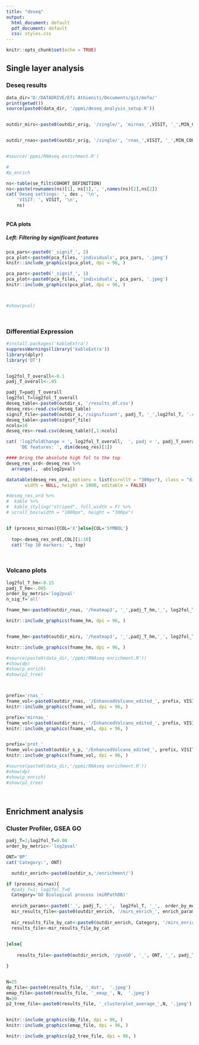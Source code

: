 ```yaml
---
title: "deseq"
output:
  html_document: default
  pdf_document: default
  css: styles.css
---
```


```r
knitr::opts_chunk$set(echo = TRUE)
```

## Single layer analysis 
### Deseq results 


```r

data_dir='D:/DATADRIVE/Efi Athieniti/Documents/git/mofa/'
print(getwd())
source(paste0(data_dir, '/ppmi/deseq_analysis_setup.R'))


outdir_mirs<-paste0(outdir_orig, '/single/', 'mirnas_',VISIT, '_',MIN_COUNT_M, '_coh_',sel_coh_s, '_',des)


outdir_rnas<-paste0(outdir_orig, '/single/', 'rnas_',VISIT, '_',MIN_COUNT_G, '_coh_',sel_coh_s, '_',des)


#source('ppmi/RNAseq enrichment.R')

#
#p_enrich


```

```r

ns<-table(se_filt$COHORT_DEFINITION)
ns<-paste(rownames(ns)[1], ns[1],', ',names(ns)[2],ns[2])
cat('Deseq settings: ', des , '\n', 
    'VISIT: ', VISIT, '\n', 
    ns)



```






#### PCA plots
##### Left: Filtering by significant features 

```r

pca_pars<-paste0('_signif_', 2)
pca_plot<-paste0(pca_files, 'individuals', pca_pars, '.jpeg')
knitr::include_graphics(pca_plot, dpi = 96, )

pca_pars<-paste0('_signif_', 1)
pca_plot<-paste0(pca_files, 'individuals', pca_pars, '.jpeg')
knitr::include_graphics(pca_plot, dpi = 96, )



#show(pvol)




```

### Differential Expression 


```r
#install.packages('kableExtra')
suppressWarnings(library('kableExtra'))
library(dplyr)
library('DT')


log2fol_T_overall<-0.1
padj_T_overall<-.05

padj_T=padj_T_overall
log2fol_T=log2fol_T_overall
deseq_table<-paste0(outdir_s, '/results_df.csv')
deseq_res<-read.csv(deseq_table)
signif_file<-paste0(outdir_s,'/significant', padj_T, '_',log2fol_T, '.csv')
deseq_table<-paste0(signif_file)
ncols=10 
deseq_res<-read.csv(deseq_table)[,1:ncols]

cat( 'log2foldChange > ', log2fol_T_overall,  ', padj < ', padj_T_overall,'\n',
     'DE features: ', dim(deseq_res)[1])

#### bring the absolute high fol to the top 
deseq_res_ord<-deseq_res %>%
  arrange(., -abslog2pval)

datatable(deseq_res_ord, options = list(scrollY = "300px"), class = "display", fillContainer = T, 
       width = NULL, height = 1000, editable = FALSE) 

#deseq_res_ord %>%
#  kable %>%
#  kable_styling("striped", full_width = F) %>% 
# scroll_box(width = "1000px", height = "300px")


if (process_mirnas){COL='X'}else{COL='SYMBOL'}
  
  top<-deseq_res_ord[,COL][1:10]
  cat('Top 10 markers: ', top)




```




### Volcano plots
```r


log2fol_T_hm<-0.15
padj_T_hm<-.005
order_by_metric='log2pval'
n_sig_f='all'

fname_hm<-paste0(outdir_rnas, '/heatmap3', '_',padj_T_hm,'_', log2fol_T_hm ,order_by_metric, '_', n_sig_f,'.jpeg')

knitr::include_graphics(fname_hm, dpi = 96, )


fname_hm<-paste0(outdir_mirs, '/heatmap3', '_',padj_T_hm,'_', log2fol_T_hm ,order_by_metric, '_', n_sig_f,'.jpeg')

knitr::include_graphics(fname_hm, dpi = 96, )

#source(paste0(data_dir,'/ppmi/RNAseq enrichment.R'))
#show(dp)
#show(p_enrich)
#show(p2_tree)




```


```r




prefix='rnas_'
fname_vol<-paste0(outdir_rnas, '/EnhancedVolcano_edited_', prefix, VISIT,'.jpeg')
knitr::include_graphics(fname_vol, dpi = 96, )

prefix='mirnas_'
fname_vol<-paste0(outdir_mirs, '/EnhancedVolcano_edited_', prefix, VISIT,'.jpeg')
knitr::include_graphics(fname_vol, dpi = 96, )


prefix='prot_'
fname_vol<-paste0(outdir_s_p, '/EnhancedVolcano_edited_', prefix, VISIT,'.jpeg')
knitr::include_graphics(fname_vol, dpi = 96, )

#source(paste0(data_dir,'/ppmi/RNAseq enrichment.R'))
#show(dp)
#show(p_enrich)
#show(p2_tree)




```


## Enrichment analysis 
### Cluster Profiler, GSEA GO 

```r

padj_T=1;log2fol_T=0.00
order_by_metric<-'log2pval'

ONT='BP'
cat('Category:', ONT)

  outdir_enrich<-paste0(outdir_s,'/enrichment/')

if (process_mirnas){
  #padj_T=1; log2fol_T=0
  Category='GO Biological process (miRPathDB)'
  
  enrich_params<-paste0('_', padj_T, '_',  log2fol_T, '_',  order_by_metric)
  mir_results_file<-paste0(outdir_enrich, '/mirs_enrich_', enrich_params)
  
  mir_results_file_by_cat<-paste0(outdir_enrich, Category, '/mirs_enrich_', enrich_params)
  results_file<-mir_results_file_by_cat

  
}else{
  
    results_file<-paste0(outdir_enrich, '/gseGO', '_', ONT, '_', padj_T, '_',  log2fol_T, order_by_metric)

}


N=25
dp_file<-paste0(results_file, '_dot',  '.jpeg')
emap_file<-paste0(results_file, '_emap_', N,  '.jpeg')
N=30
p2_tree_file<-paste0(results_file, '_clusterplot_average_',N, '.jpeg')


knitr::include_graphics(dp_file, dpi = 96, )
knitr::include_graphics(emap_file, dpi = 96, )

knitr::include_graphics(p2_tree_file, dpi = 96, )


```
